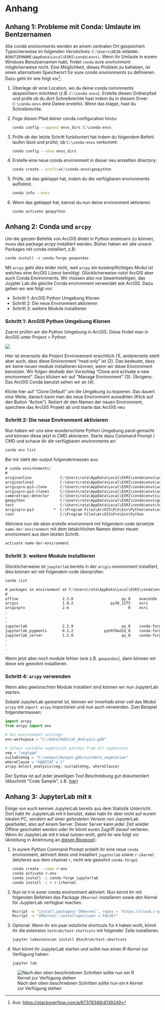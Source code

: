 # Anhang

## Anhang 1: Probleme mit Conda: Umlaute im Bentzernamen

Alle *conda environments* werden an einem zentralen Ort gespeichert. Typischerweise im folgenden Verzeichnis: `C:\Users\DEIN-WINDOWS-BENUTZERNAME\AppData\Local\ESRI\conda\envs\`. Wenn ihr Umlaute in eurem Windows Benutzernamen habt, findet `conda` eure *environment* möglicherweise nicht. Eine Möglichkeit, dieses Problem zu beheben, ist einen alternativen Speicherort für eure *conda environments* zu definieren. Dazu geht ihr wie folgt vor[^envsdirs]:

1. Überlege dir eine Location, wo du deine conda nvironments abspeichern möchtest (z.B. `C:\conda-envs`). Erstelle diesen Ordnerpfad und prüfe ob du dort Schreibrechte hast indem du in diesem Orner `C:\conda-envs` eine Dateie erstellst. Wenn das klappt, hast du Schreibrechte.
2. Füge diesen Pfad deiner conda configuration hinzu:

    ```cmd
    conda config --append envs_dirs C:\conda-envs
    ```
        
3. Prüfe ob der letzte Schritt funktioniert hat indem du folgendem Befehl laufen lässt und prüfst, ob `C:\conda-envs` vorkommt:

    ```cmd
    conda config --show envs_dirs
    ```

4. Erstelle eine neue conda environment in dieser neu erstellten directory:

    ```cmd   
    conda create --prefix=C:\conda-envs\geopython
    ```

5. Prüfe, ob das geklappt hat, indem du die verfügbaren environments auflistest.

    ```cmd
    conda info --envs
    ```

6. Wenn das geklappt hat, kannst du nun deine environment aktivieren

    ```cmd
    conda activate geopython
    ```


[^envsdirs]: Aus: <https://stackoverflow.com/a/67376348/4139249>



## Anhang 2: Conda und `arcpy`

Um die ganzen Befehle von ArcGIS direkt in Python ansteuern zu können, muss das package arcpy installiert werden. Bisher haben wir alle unsere Packages mit conda installiert, z.B:

```default
conda install -c conda-forge geopandas
```

Mit `arcpy` geht dies leider nicht, weil `arcpy` ein kostenpflichtiges Modul ist welches eine ArcGIS Lizenz benötigt. Glücklicherweise nutzt ArcGIS aber auch Conda Environments. Wir müssen also nur bewerkstelligen, das Juypter Lab die gleiche Conda environment verwendet wie ArcGIS. Dazu gehen wir wie folgt vor:

- Schritt 1: ArcGIS Python Umgebung Klonen
- Schritt 2: Die neue Environment aktivieren
- Schritt 3: weitere Module installieren


### Schritt 1: ArcGIS Python Umgebung Klonen

Zuerst prüfen wir die Python Umgebung in ArcGIS. Diese findet man in ArcGIS unter Project > Python

![](figures/arcgis-conda-zoom.png)

Hier ist einerseits die Project Environement ersichtlich (1), andererseits steht aber auch, dass diese Environment "read only" ist (2). Das bedeutet, dass wir keine neuen module installieren können, wenn wir diese Environment benutzen. Wir folgen deshalb den Vorschlag "Clone and activate a new environment". Dazu klicken wir auf "Manage Environment" (3). Übrigens: Das ArcGIS Conda benutzt sehen wir an (4).


Klicke hier auf "Clone Default" um die Umgebung zu kopieren. Das dauert eine Weile, danach kann man die neue Environment auswählen (Klick auf den Button "Active"). Notiert dir den Namen der neuen Environment, speichere das ArcGIS Projekt ab und starte das ArcGIS neu

### Schritt 2: Die neue Environment aktivieren

Nun haben wir uns eine wunderschöne Python Umgebung parat gemacht und können diese jetzt in CMD aktivieren. Starte dazu Command Prompt / CMD und schaue dir die verfügbaren environments an:

```default
conda env list
```

Bei mir sieht der output folgendermassen aus:


```default
# conda environments:
#
arcgisonline             C:\Users\rata\AppData\Local\ESRI\conda\envs\arcgisonline
arcgisonline2            C:\Users\rata\AppData\Local\ESRI\conda\envs\arcgisonline2
arcgispro-py3-clone      C:\Users\rata\AppData\Local\ESRI\conda\envs\arcgispro-py3-clone
arcgispro-py3-clone1     C:\Users\rata\AppData\Local\ESRI\conda\envs\arcgispro-py3-clone1
cameratraps-detector     C:\Users\rata\AppData\Local\ESRI\conda\envs\cameratraps-detector
geopython                C:\Users\rata\AppData\Local\ESRI\conda\envs\geopython
test                     C:\Users\rata\AppData\Local\ESRI\conda\envs\test
arcgispro-py3         *  C:\Program Files\ArcGIS\Pro\bin\Python\envs\arcgispro-py3
root                     C:\Program Files\ArcGIS\Pro\bin\Python
```

Aktiviere nun die eben erstelle environment mit folgendem code (ersetzte `name-der-environment` mit dem tatsächlichen Namen deiner neuen environment aus dem letzten Schritt. 

```default
activate name-der-environment
```

### Schritt 3: weitere Module installieren

Glücklicherweise ist `jupyterlab` bereits in der `arcgis` environment installiert, dies können wir mit folgendem code überprüfen:

```default
conda list
```

```default
# packages in environment at C:\Users\rata\AppData\Local\ESRI\conda\envs\arcgispro-py3-clone1:
#
affine                    2.3.0                      py_0    anaconda
arcgis                    1.8.2                 py36_1275    esri
arcgispro                 2.6                           0    esri
.
.
.
jupyterlab                2.2.9                      py_0    conda-forge
jupyterlab_pygments       0.1.2              pyh9f0ad1d_0    conda-forge
jupyterlab_server         1.2.0                      py_0    conda-forge
.
.
.

```

Wenn jetzt aber noch module fehlen (wie z.B. `geopandas`), dann können wir diese wie gewohnt installieren.



### Schritt 4: `arcpy` verwenden

Wenn alles gewünschten Module installiert sind können wir nun JupyterLab starten.

Sobald JupyterLab gestartet ist, können wir innerhalb einer cell das Modul `arcpy` mit `import arcpy` importieren und nun auch verwenden. Zum Beispiel folgendermassen:

```python
import arcpy
from arcpy import env

# Set environment settings
env.workspace = "C:/data/Habitat_Analysis.gdb"

# Select suitable vegetation patches from all vegetation
veg = "vegtype"
suitableVeg = "C:/output/Output.gdb/suitable_vegetation"
whereClause = "HABITAT = 1" 
arcpy.Select_analysis(veg, suitableVeg, whereClause)
```

Der Syntax ist auf jeder jeweiligen Tool Beschreibung gut dokumentiert (Abschnitt "Code Sample", z.B. [hier](https://pro.arcgis.com/en/pro-app/tool-reference/analysis/buffer.htm))



## Anhang 3: JupyterLab mit `R`

Einige von euch kennen JupyterLab bereits aus dem Statistik Unterricht. Dort habt ihr JupyterLab mit `R` benutzt, dabei habt ihr aber nicht auf eurem lokalen PC, sondern auf einer *gehosteten* Version von JupyterLab gearbeitet, also auf einem Server. Dieser Server kann jeder Zeit wieder Offline geschaltet werden oder ihr könnt euren Zugriff darauf verlieren. Wenn ihr JupyterLab mit `R` lokal nutzen wollt, geht ihr wie folgt vor (Anleitung in Anlehnung an [diesen Blogpost](https://richpauloo.github.io/2018-05-16-Installing-the-R-kernel-in-Jupyter-Lab/)):

1. In eurem Python Command Prompt erstellt ihr eine neue `conda` environment, aktiviert diese und installiert `juypterlab` sowie `r-ikernel` (letzteres aus dem channel `r`, nicht wie gewohnt `conda-forge`).

    ```bash
    conda create --name r-env
    conda activate r-env
    conda install -c conda-forge jupyterlab
    conda install -c r r-irkernel
    ```

2. Nun ist `R` in eurer conda environment aktiviert. Nun könnt ihr mit folgenden Befehlen das Package `IRkernel` installieren sowie den Kernel für JuypterLab verfügbar machen.

    ```bash
    Rscript -e "install.packages('IRkernel', repos = 'https://cloud.r-project.org')"
    Rscript -e "IRkernel::installspec(user = FALSE)"
    ```

3. Optional: Wenn ihr ein paar nützliche shortcuts für `R` haben wollt, könnt ihr die extension `techrah/text-shortcuts` mit folgender Zeile installieren.

    ```bash
    jupyter labextension install @techrah/text-shortcuts
    ```

4. Nun könnt ihr JupyterLab starten und sollet nun einen *R-Kernel* zur Verfügung haben:

    ```bash
    jupyter lab
    ```

![Nach den oben beschriebnen Schritten sollte nun ein `R` Kernel zur Verfügung stehen](figures/ir-kernel.png){#fig-irkernel}


